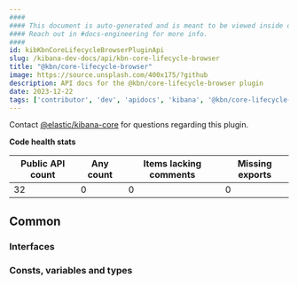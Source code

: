 ```yaml
---
####
#### This document is auto-generated and is meant to be viewed inside our experimental, new docs system.
#### Reach out in #docs-engineering for more info.
####
id: kibKbnCoreLifecycleBrowserPluginApi
slug: /kibana-dev-docs/api/kbn-core-lifecycle-browser
title: "@kbn/core-lifecycle-browser"
image: https://source.unsplash.com/400x175/?github
description: API docs for the @kbn/core-lifecycle-browser plugin
date: 2023-12-22
tags: ['contributor', 'dev', 'apidocs', 'kibana', '@kbn/core-lifecycle-browser']
---
```




Contact [@elastic/kibana-core](https://github.com/orgs/elastic/teams/kibana-core) for questions regarding this plugin.

**Code health stats**

| Public API count  | Any count | Items lacking comments | Missing exports |
|-------------------|-----------|------------------------|-----------------|
| 32 | 0 | 0 | 0 |

## Common

### Interfaces
<DocDefinitionList data={kbnCoreLifecycleBrowserObj.common.interfaces}/>

### Consts, variables and types
<DocDefinitionList data={kbnCoreLifecycleBrowserObj.common.misc}/>

